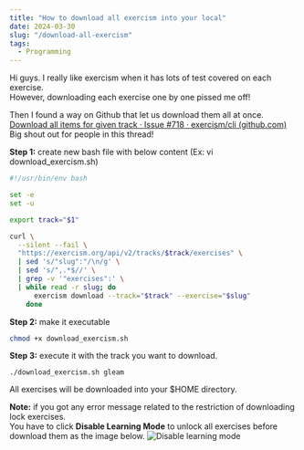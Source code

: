 ```yaml
---
title: "How to download all exercism into your local"
date: 2024-03-30
slug: "/download-all-exercism"
tags:
  - Programming
---
```


Hi guys. I really like exercism when it has lots of test covered on each exercise.  
However, downloading each exercise one by one pissed me off!

Then I found a way on Github that let us download them all at once.  
[Download all items for given track · Issue #718 · exercism/cli (github.com)](https://github.com/exercism/cli/issues/718)  
Big shout out for people in this thread!

**Step 1:** create new bash file with below content (Ex: vi download_exercism.sh)

```sh
#!/usr/bin/env bash

set -e
set -u

export track="$1"

curl \
  --silent --fail \
  "https://exercism.org/api/v2/tracks/$track/exercises" \
  | sed 's/"slug":"/\n/g' \
  | sed 's/",.*$//' \
  | grep -v '"exercises":' \
  | while read -r slug; do
      exercism download --track="$track" --exercise="$slug"
    done
```

**Step 2:** make it executable

```sh
chmod +x download_exercism.sh
```

**Step 3:** execute it with the track you want to download.

```
./download_exercism.sh gleam
```

All exercises will be downloaded into your $HOME directory.

**Note:** if you got any error message related to the restriction of downloading lock exercises.  
You have to click **Disable Learning Mode** to unlock all exercises before download them as the image below.
![Disable learning mode](./Exercism-disable-learning-mode.png)
